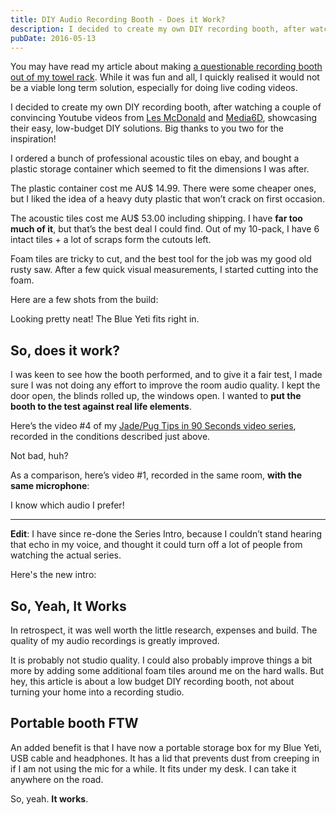 ```yaml
---
title: DIY Audio Recording Booth - Does it Work?
description: I decided to create my own DIY recording booth, after watching a couple of convincing Youtube videos. Was that worth the time and effort?
pubDate: 2016-05-13
---
```


<IntroText>

You may have read my article about making [a questionable recording booth out of my towel rack](/articles/my-very-first-screencast). While it was fun and all, I quickly realised it would not be a viable long term solution, especially for doing live coding videos.

</IntroText>

I decided to create my own DIY recording booth, after watching a couple of convincing Youtube videos from [Les McDonald](https://www.youtube.com/watch?v=UTeUeRxAS7M) and [Media6D](https://www.youtube.com/watch?v=rWgLCPaOAzo), showcasing their easy, low-budget DIY solutions. Big thanks to you two for the inspiration!

I ordered a bunch of professional acoustic tiles on ebay, and bought a plastic storage container which seemed to fit the dimensions I was after.

The plastic container cost me AU$ 14.99. There were some cheaper ones, but I liked the idea of a heavy duty plastic that won’t crack on first occasion.

The acoustic tiles cost me AU$ 53.00 including shipping. I have **far too much of it**, but that’s the best deal I could find. Out of my 10-pack, I have 6 intact tiles + a lot of scraps form the cutouts left.

Foam tiles are tricky to cut, and the best tool for the job was my good old rusty saw. After a few quick visual measurements, I started cutting into the foam.

Here are a few shots from the build:

<CaptionImage
  src="/src/assets/images/articles/diy-audio-recording-booth/booth-build-1.webp"
  alt="DIY recording booth creation"
/>
<CaptionImage
  src="/src/assets/images/articles/diy-audio-recording-booth/booth-build-2.webp"
  alt="DIY recording booth creation"
/>
<CaptionImage
  src="/src/assets/images/articles/diy-audio-recording-booth/booth-build-3.webp"
  alt="DIY recording booth creation"
/>
<CaptionImage
  src="/src/assets/images/articles/diy-audio-recording-booth/booth-build-4.webp"
  alt="DIY recording booth creation"
/>
<CaptionImage
  src="/src/assets/images/articles/diy-audio-recording-booth/booth-build-5.webp"
  alt="DIY recording booth creation"
/>

Looking pretty neat! The Blue Yeti fits right in.

## So, does it work?

I was keen to see how the booth performed, and to give it a fair test, I made sure I was not doing any effort to improve the room audio quality. I kept the door open, the blinds rolled up, the windows open. I wanted to **put the booth to the test against real life elements**.

Here’s the video #4 of my [Jade/Pug Tips in 90 Seconds video series](https://www.youtube.com/watch?v=YQmjATWJhfQ&list=PLHrxuCR-0CcSWiMuLf58iuIsNlP549-Sk), recorded in the conditions described just above.

<YouTubeVideo id="uK7yoq2gRRw" />

Not bad, huh?

As a comparison, here’s video #1, recorded in the same room, **with the same microphone**:

<YouTubeVideo id="YQmjATWJhfQ" />

I know which audio I prefer!

---

**Edit**: I have since re-done the Series Intro, because I couldn’t stand hearing that echo in my voice, and thought it could turn off a lot of people from watching the actual series.

Here's the new intro:

<YouTubeVideo id="JqCs1pdmf9o" />

## So, Yeah, It Works

In retrospect, it was well worth the little research, expenses and build. The quality of my audio recordings is greatly improved.

It is probably not studio quality. I could also probably improve things a bit more by adding some additional foam tiles around me on the hard walls. But hey, this article is about a low budget DIY recording booth, not about turning your home into a recording studio.

## Portable booth FTW

An added benefit is that I have now a portable storage box for my Blue Yeti, USB cable and headphones. It has a lid that prevents dust from creeping in if I am not using the mic for a while. It fits under my desk. I can take it anywhere on the road.

So, yeah. **It works**.
